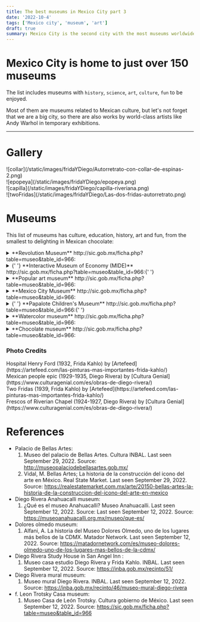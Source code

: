 ```yaml
---
title: The best museums in Mexico City part 3
date: '2022-10-4'
tags: ['Mexico city', 'museum', 'art']
draft: true
summary: Mexico City is the second city with the most museums worldwide.
---
```


# Mexico City is home to just over 150 museums

The list includes museums with `history`, `science`, `art`, `culture`, `fun` to be enjoyed.

Most of them are museums related to Mexican culture, but let's not forget that we are a big city,
so there are also works by world-class artists like Andy Warhol in temporary exhibitions.

---

# Gallery

<div className="flex flex-wrap -mx-2 overflow-hidden xl:-mx-2">
  <div className="my-1 px-2 w-full overflow-hidden xl:my-1 xl:px-2 xl:w-1/2">
    ![collar](/static/images/fridaYDiego/Autorretrato-con-collar-de-espinas-2.png)
  </div>
  <div className="my-1 px-2 w-full overflow-hidden xl:my-1 xl:px-2 xl:w-1/2">
    ![epopeya](/static/images/fridaYDiego/epopeya.png)
  </div>
  <div className="my-1 px-2 w-full overflow-hidden xl:my-1 xl:px-2 xl:w-1/2">
    ![capilla](/static/images/fridaYDiego/capilla-riveriana.png)
  </div>
  <div className="my-1 px-2 w-full overflow-hidden xl:my-1 xl:px-2 xl:w-1/2">
    ![twoFridas](/static/images/fridaYDiego/Las-dos-fridas-autorretrato.png)
  </div>
</div>

# Museums

This list of museums has culture, education, history, art and fun, from the smallest to delighting in Mexican chocolate:

<details>
  <summary> **Revolution Museum** http://sic.gob.mx/ficha.php?table=museo&table_id=966: </summary>
  <ul>
    <li type="square"> Context and history. . </li>
    <li type="square"> How to arrive. </li>- A) From General Anaya subway
    station.chttps://goo.gl/maps/6PopheN2ddb5LMPS9 - B) From Tlalpan bus.
    https://goo.gl/maps/ZdKLCNCA8TvJ53ez8 //
    https://moovitapp.com/index/en/public_transit-line-152-Ciudad_de_Mexico-822-1341234-3808828-3 -
    C) Walk from blue House of Frida Kahlo (10 minutes)
    <li type="square">
      {' '}
      Cost. 70 MXN/3.5 dls. Foreign student 55 MXN/2.75 dls. Not online tickets.{' '}
    </li>
    <li type="square"> Open: Tuesday to Sunday from 10 to 17. </li>
    <li type="square"> Level of Security: ⭐️⭐️⭐️⭐️⭐️ (4.5) </li>
    <li type="square">
      {' '}
      Guided tours. Send an email to check the availability to museotrotsky@outlook.com, leontrotskymuseo@gmail.com,
      derechodeasilo9@gmail.com .{' '}
    </li>
    <li type="square"> What eat. </li>
  </ul>
</details>

<details>
  <summary>
    {' '}
    **Interactive Museum of Economy (MIDE)** http://sic.gob.mx/ficha.php?table=museo&table_id=966:{' '}
  </summary>
  <ul>
    <li type="square"> Context and history. . </li>
    <li type="square"> You will find inside. </li>
    <li type="square"> How to arrive. </li>- A) From General Anaya subway station.chttps://goo.gl/maps/6PopheN2ddb5LMPS9
    - B) From Tlalpan bus. https://goo.gl/maps/ZdKLCNCA8TvJ53ez8 // https://moovitapp.com/index/en/public_transit-line-152-Ciudad_de_Mexico-822-1341234-3808828-3
    - C) Walk from blue House of Frida Kahlo (10 minutes)
    <li type="square">
      {' '}
      Cost. 70 MXN/3.5 dls. Foreign student 55 MXN/2.75 dls. Not online tickets.{' '}
    </li>
    <li type="square"> Open: Tuesday to Sunday from 10 to 17. </li>
    <li type="square"> Level of Security: ⭐️⭐️⭐️⭐️⭐️ (4.5) </li>
    <li type="square">
      {' '}
      Guided tours. Send an email to check the availability to museotrotsky@outlook.com, leontrotskymuseo@gmail.com,
      derechodeasilo9@gmail.com .{' '}
    </li>
    <li type="square"> What eat. </li>
  </ul>
</details>

<details>
  <summary> **Popular art museum** http://sic.gob.mx/ficha.php?table=museo&table_id=966: </summary>
  <ul>
    <li type="square"> Context and history. . </li>
    <li type="square"> You will find inside. </li>
    <li type="square"> How to arrive. </li>- A) From General Anaya subway station.chttps://goo.gl/maps/6PopheN2ddb5LMPS9
    - B) From Tlalpan bus. https://goo.gl/maps/ZdKLCNCA8TvJ53ez8 // https://moovitapp.com/index/en/public_transit-line-152-Ciudad_de_Mexico-822-1341234-3808828-3
    - C) Walk from blue House of Frida Kahlo (10 minutes)
    <li type="square">
      {' '}
      Cost. 70 MXN/3.5 dls. Foreign student 55 MXN/2.75 dls. Not online tickets.{' '}
    </li>
    <li type="square"> Open: Tuesday to Sunday from 10 to 17. </li>
    <li type="square"> Level of Security: ⭐️⭐️⭐️⭐️⭐️ (4.5) </li>
    <li type="square">
      {' '}
      Guided tours. Send an email to check the availability to museotrotsky@outlook.com, leontrotskymuseo@gmail.com,
      derechodeasilo9@gmail.com .{' '}
    </li>
    <li type="square"> What eat. </li>
  </ul>
</details>

<details>
  <summary> **Mexico City Museum** http://sic.gob.mx/ficha.php?table=museo&table_id=966: </summary>
  <ul>
    <li type="square"> Context and history. . </li>
    <li type="square"> You will find inside. </li>
    <li type="square"> How to arrive. </li>- A) From General Anaya subway station.chttps://goo.gl/maps/6PopheN2ddb5LMPS9
    - B) From Tlalpan bus. https://goo.gl/maps/ZdKLCNCA8TvJ53ez8 // https://moovitapp.com/index/en/public_transit-line-152-Ciudad_de_Mexico-822-1341234-3808828-3
    - C) Walk from blue House of Frida Kahlo (10 minutes)
    <li type="square">
      {' '}
      Cost. 70 MXN/3.5 dls. Foreign student 55 MXN/2.75 dls. Not online tickets.{' '}
    </li>
    <li type="square"> Open: Tuesday to Sunday from 10 to 17. </li>
    <li type="square"> Level of Security: ⭐️⭐️⭐️⭐️⭐️ (4.5) </li>
    <li type="square">
      {' '}
      Guided tours. Send an email to check the availability to museotrotsky@outlook.com, leontrotskymuseo@gmail.com,
      derechodeasilo9@gmail.com .{' '}
    </li>
    <li type="square"> What eat. </li>
  </ul>
</details>

<details>
  <summary>
    {' '}
    **Papalote Children's Museum** http://sic.gob.mx/ficha.php?table=museo&table_id=966:{' '}
  </summary>
  <ul>
    <li type="square"> Context and history. . </li>
    <li type="square"> You will find inside. </li>
    <li type="square"> How to arrive. </li>- A) From General Anaya subway station.chttps://goo.gl/maps/6PopheN2ddb5LMPS9
    - B) From Tlalpan bus. https://goo.gl/maps/ZdKLCNCA8TvJ53ez8 // https://moovitapp.com/index/en/public_transit-line-152-Ciudad_de_Mexico-822-1341234-3808828-3
    - C) Walk from blue House of Frida Kahlo (10 minutes)
    <li type="square">
      {' '}
      Cost. 70 MXN/3.5 dls. Foreign student 55 MXN/2.75 dls. Not online tickets.{' '}
    </li>
    <li type="square"> Open: Tuesday to Sunday from 10 to 17. </li>
    <li type="square"> Level of Security: ⭐️⭐️⭐️⭐️⭐️ (4.5) </li>
    <li type="square">
      {' '}
      Guided tours. Send an email to check the availability to museotrotsky@outlook.com, leontrotskymuseo@gmail.com,
      derechodeasilo9@gmail.com .{' '}
    </li>
    <li type="square"> What eat. </li>
  </ul>
</details>

<details>
  <summary> **Watercolor museum** http://sic.gob.mx/ficha.php?table=museo&table_id=966: </summary>
  <ul>
    <li type="square"> Context and history. . </li>
    <li type="square"> You will find inside. </li>
    <li type="square"> How to arrive. </li>- A) From General Anaya subway station.chttps://goo.gl/maps/6PopheN2ddb5LMPS9
    - B) From Tlalpan bus. https://goo.gl/maps/ZdKLCNCA8TvJ53ez8 // https://moovitapp.com/index/en/public_transit-line-152-Ciudad_de_Mexico-822-1341234-3808828-3
    - C) Walk from blue House of Frida Kahlo (10 minutes)
    <li type="square">
      {' '}
      Cost. 70 MXN/3.5 dls. Foreign student 55 MXN/2.75 dls. Not online tickets.{' '}
    </li>
    <li type="square"> Open: Tuesday to Sunday from 10 to 17. </li>
    <li type="square"> Level of Security: ⭐️⭐️⭐️⭐️⭐️ (4.5) </li>
    <li type="square">
      {' '}
      Guided tours. Send an email to check the availability to museotrotsky@outlook.com, leontrotskymuseo@gmail.com,
      derechodeasilo9@gmail.com .{' '}
    </li>
    <li type="square"> What eat. </li>
  </ul>
</details>

<details>
  <summary> **Chocolate museum** http://sic.gob.mx/ficha.php?table=museo&table_id=966: </summary>
  <ul>
    <li type="square"> Context and history. . </li>
    <li type="square"> You will find inside. </li>
    <li type="square"> How to arrive. </li>- A) From General Anaya subway station.chttps://goo.gl/maps/6PopheN2ddb5LMPS9
    - B) From Tlalpan bus. https://goo.gl/maps/ZdKLCNCA8TvJ53ez8 // https://moovitapp.com/index/en/public_transit-line-152-Ciudad_de_Mexico-822-1341234-3808828-3
    - C) Walk from blue House of Frida Kahlo (10 minutes)
    <li type="square">
      {' '}
      Cost. 70 MXN/3.5 dls. Foreign student 55 MXN/2.75 dls. Not online tickets.{' '}
    </li>
    <li type="square"> Open: Tuesday to Sunday from 10 to 17. </li>
    <li type="square"> Level of Security: ⭐️⭐️⭐️⭐️⭐️ (4.5) </li>
    <li type="square">
      {' '}
      Guided tours. Send an email to check the availability to museotrotsky@outlook.com, leontrotskymuseo@gmail.com,
      derechodeasilo9@gmail.com .{' '}
    </li>
    <li type="square"> What eat. </li>
  </ul>
</details>

### Photo Credits

<div>
  Hospital Henry Ford (1932, Frida Kahlo) by
  [Artefeed](https://artefeed.com/las-pinturas-mas-importantes-frida-kahlo/)
</div>
<div>
  Mexican people epic (1929-1935, Diego Rivera) by [Cultura
  Genial](https://www.culturagenial.com/es/obras-de-diego-rivera/)
</div>
<div>
  Two Fridas (1939, Frida Kahlo) by
  [Artefeed](https://artefeed.com/las-pinturas-mas-importantes-frida-kahlo/)
</div>
<div>
  Frescos of Riverian Chapel (1924-1927, Diego Rivera) by [Cultura
  Genial](https://www.culturagenial.com/es/obras-de-diego-rivera/)
</div>

# References

- Palacio de Bellas Artes:
  1. Museo del palacio de Bellas Artes. Cultura INBAL. Last seen September 29, 2022. Source:
     http://museopalaciodebellasartes.gob.mx/
  2. Vidal, M. Bellas Artes; La historia de la construcción del icono del arte en México. Real State Market. Last seen September 29, 2022. Source:
     https://realestatemarket.com.mx/arte/20150-bellas-artes-la-historia-de-la-construccion-del-icono-del-arte-en-mexico
- Diego Rivera Anahuacalli museum:
  1. ¿Qué es el museo Anahuacalli? Museo Anahuacalli. Last seen September 12, 2022. Source:
     Last seen September 12, 2022. Source: https://museoanahuacalli.org.mx/museo/que-es/
- Dolores olmedo museum:
  1. Alfani, A. La historia del Museo Dolores Olmedo, uno de los lugares más bellos de la CDMX. Matador Network. Last seen September 12, 2022. Source:
     https://matadornetwork.com/es/museo-dolores-olmedo-uno-de-los-lugares-mas-bellos-de-la-cdmx/
- Diego Rivera Study House in San Angel Inn :
  1. Museo casa estudio Diego Rivera y Frida Kahlo. INBAL. Last seen September 12, 2022. Source: https://inba.gob.mx/recinto/51/
- Diego Rivera mural museum:
  1. Museo mural Diego Rivera. INBAL. Last seen September 12, 2022. Source: https://inba.gob.mx/recinto/46/museo-mural-diego-rivera
- f. Leon Trotsky Casa museum:
  1. Museo Casa de León Trotsky. Cultura gobierno de México. Last seen September 12, 2022. Source: https://sic.gob.mx/ficha.php?table=museo&table_id=966
